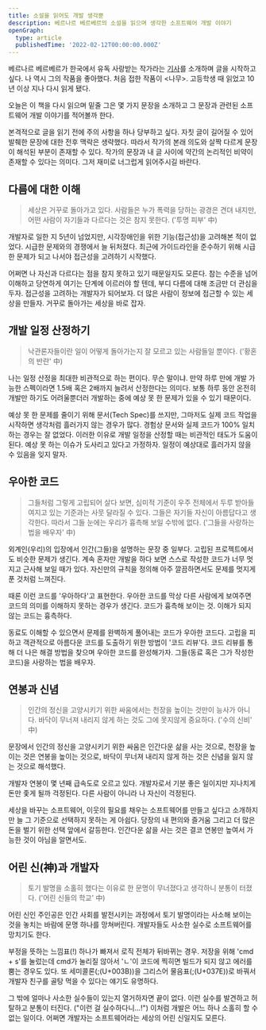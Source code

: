 ```yaml
---
title: 소설을 읽어도 개발 생각뿐
description: 베르나르 베르베르의 소설을 읽으며 생각한 소프트웨어 개발 이야기
openGraph:
  type: article
  publishedTime: '2022-02-12T00:00:00.000Z'
---
```


베르나르 베르베르가 한국에서 유독 사랑받는 작가라는 [기사](https://www.yna.co.kr/view/AKR20211202146200005)를 소개하며 글을 시작하고 싶다. 나 역시 그의 작품을 좋아했다. 처음 접한 작품이 \<나무\>. 고등학생 때 읽었고 10년 이상 지나 다시 읽게 됐다.

오늘은 이 책을 다시 읽으며 밑줄 그은 몇 가지 문장을 소개하고 그 문장과 관련된 소프트웨어 개발 이야기를 적어볼까 한다.

본격적으로 글을 읽기 전에 주의 사항을 하나 당부하고 싶다. 자칫 글이 길어질 수 있어 발췌한 문장에 대한 전후 맥락은 생략했다. 따라서 작가의 본래 의도와 살짝 다르게 문장이 해석된 부분이 존재할 수 있다. 작가의 문장과 내 글 사이에 약간의 논리적인 비약이 존재할 수 있다는 의미다. 그저 재미로 너그럽게 읽어주시길 바란다.

## 다름에 대한 이해

> 세상은 거꾸로 돌아가고 있다. 사람들은 누가 폭력을 당하는 광경은 견뎌 내지만, 어떤 사람이 자기들과 다르다는 것은 참지 못한다. ('투명 피부' 中)

개발자로 일한 지 5년이 넘었지만, 시각장애인을 위한 기능(접근성)을 고려해본 적이 없었다. 시급한 문제와의 경쟁에서 늘 뒤처졌다. 최근에 가이드라인을 준수하기 위해 시급한 문제가 되고 나서야 접근성을 고려하기 시작했다.

어쩌면 나 자신과 다르다는 점을 참지 못하고 있기 때문일지도 모른다. 참는 수준을 넘어 이해하고 당연하게 여기는 단계에 이르러야 할 텐데, 부디 다름에 대해 조금만 더 관심을 두자. 접근성을 고려하는 개발자가 되어보자. 더 많은 사람이 정보에 접근할 수 있는 세상을 만들자. 거꾸로 돌아가는 세상을 바로 잡자.

## 개발 일정 산정하기

> 낙관론자들이란 일이 어떻게 돌아가는지 잘 모르고 있는 사람들일 뿐이다. ('황혼의 반란' 中)

나는 일정 산정을 최대한 비관적으로 하는 편이다. 무슨 말이냐. 만약 하루 만에 개발 가능한 스펙이라면 1.5배 혹은 2배까지 늘려서 산정한다는 의미다. 보통 하루 동안 온전히 개발만 하기도 어려울뿐더러 개발하는 중에 예상 못 한 문제가 있을 수 있기 때문이다.

예상 못 한 문제를 줄이기 위해 문서(Tech Spec)를 쓰지만, 그마저도 실제 코드 작업을 시작하면 생각처럼 흘러가지 않는 경우가 많다. 경험상 문서와 실제 코드가 100% 일치하는 경우는 잘 없었다. 이러한 이유로 개발 일정을 산정할 때는 비관적인 태도가 도움이 된다. 예상 못 하는 이슈가 도사리고 있다고 가정하자. 일정이 예상대로 흘러가지 않을 수 있음을 잊지 말자.

## 우아한 코드

> 그들처럼 그렇게 고립되어 살다 보면, 심미적 기준이 우주 전체에서 두루 받아들여지고 있는 기준과는 사뭇 달라질 수 있다. 그들은 자기들 자신이 아름답다고 생각한다. 따라서 그들 눈에는 우리가 흉측해 보일 수밖에 없다. ('그들을 사랑하는 법을 배우자' 中)

외계인(우리)의 입장에서 인간(그들)을 설명하는 문장 중 일부다. 고립된 프로젝트에서도 비슷한 문제가 생긴다. 계속 혼자만 개발을 하다 보면 스스로 작성한 코드가 너무 멋지고 근사해 보일 때가 있다. 자신만의 규칙을 정의해 아주 깔끔하면서도 문제를 멋지게 푼 것처럼 느껴진다.

때론 이런 코드를 '우아하다'고 표현한다. 우아한 코드를 막상 다른 사람에게 보여주면 코드의 의미를 이해하지 못하는 경우가 생긴다. 코드가 흉측해 보이는 것. 이해가 되지 않는 코드는 흉측하다.

동료도 이해할 수 있으면서 문제를 완벽하게 풀어내는 코드가 우아한 코드다. 고립을 피하고 객관적으로 아름다운 코드를 도출하기 위한 방법이 '코드 리뷰'다. 코드 리뷰를 통해 더 나은 해결 방법을 찾으며 우아한 코드를 완성해가자. 그들(동료 혹은 그가 작성한 코드)을 사랑하는 법을 배우자.

## 연봉과 신념

> 인간의 정신을 고양시키기 위한 싸움에서는 천장을 높이는 것만이 능사가 아니다. 바닥이 무너져 내리지 않게 하는 것도 그에 못지않게 중요하다. ('수의 신비' 中)

문장에서 인간의 정신을 고양시키기 위한 싸움은 인간다운 삶을 사는 것으로, 천장을 높이는 것은 연봉을 높이는 것으로, 바닥이 무너져 내리지 않게 하는 것은 신념을 잃지 않는 것으로 해석했다.

개발자 연봉이 몇 년째 급속도로 오르고 있다. 개발자로서 기분 좋은 일이지만 지나치게 돈만 좇게 될까 걱정된다. 다른 사람이 아니라 나 자신이 걱정된다.

세상을 바꾸는 소프트웨어, 이웃의 필요를 채우는 소프트웨어를 만들고 싶다고 소개하지만 늘 그 기준으로 선택하지 못하는 게 아쉽다. 당장의 내 편의와 즐거움 그리고 더 많은 돈을 벌기 위한 선택 앞에서 갈등한다. 인간다운 삶을 사는 것은 결코 연봉만 높여서 가능한 것이 아님을 알면서도.

## 어린 신(神)과 개발자

> 토기 발명을 소홀히 했다는 이유로 한 문명이 무너졌다고 생각하니 분통이 터졌다. ('어린 신들의 학교' 中)

어린 신인 주인공은 인간 사회를 발전시키는 과정에서 토기 발명이라는 사소해 보이는 것을 놓치는 바람에 문명 하나를 망쳐버린다. 개발자들도 사소한 실수로 소프트웨어를 망치기도 한다.

부정을 뜻하는 느낌표(!) 하나가 빠져서 로직 전체가 뒤바뀌는 경우. 저장을 위해 'cmd + s'를 눌렀는데 cmd가 눌리질 않아서 'ㄴ'이 코드에 찍히면 빌드가 되지 않고 에러를 뿜는 경우도 있다. 또 세미콜론(;(U+003B))을 그리스어 물음표(;(U+037E))로 바꿔서 개발자 친구를 골탕 먹을 수 있다는 얘기도 유명하다.

그 밖에 얼마나 사소한 실수들이 있는지 열거하자면 끝이 없다. 이런 실수를 발견하고 허탈하고 분통이 터진다. ("이런 걸 실수하다니...!") 이처럼 개발은 어느 하나 소홀히 할 수 없는 일이다. 어쩌면 개발자는 소프트웨어라는 세상의 어린 신일지도 모른다.
